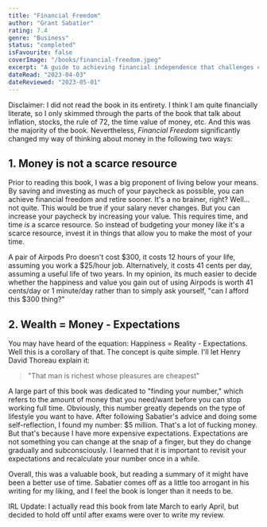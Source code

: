 ```yaml
---
title: "Financial Freedom"
author: "Grant Sabatier"
rating: 7.4
genre: "Business"
status: "completed"
isFavourite: false
coverImage: "/books/financial-freedom.jpeg"
excerpt: "A guide to achieving financial independence that challenges conventional thinking about money as a scarce resource and emphasizes the relationship between wealth and expectations."
dateRead: "2023-04-03"
dateReviewed: "2023-05-01"
---
```


Disclaimer: I did not read the book in its entirety. I think I am quite financially literate, so I only skimmed through the parts of the book that talk about inflation, stocks, the rule of 72, the time value of money, etc. And this was the majority of the book. Nevertheless, _Financial Freedom_ significantly changed my way of thinking about money in the following two ways:

## 1. Money is not a scarce resource

Prior to reading this book, I was a big proponent of living below your means. By saving and investing as much of your paycheck as possible, you can achieve financial freedom and retire sooner. It's a no brainer, right? Well… not quite. This would be true if your salary never changes. But you can increase your paycheck by increasing your value. This requires time, and time _is_ a scarce resource. So instead of budgeting your money like it's a scarce resource, invest it in things that allow you to make the most of your time.

A pair of Airpods Pro doesn't cost $300, it costs 12 hours of your life, assuming you work a $25/hour job. Alternatively, it costs 41 cents per day, assuming a useful life of two years. In my opinion, its much easier to decide whether the happiness and value you gain out of using Airpods is worth 41 cents/day or 1 minute/day rather than to simply ask yourself, "can I afford this $300 thing?"

## 2. Wealth = Money - Expectations

You may have heard of the equation: Happiness = Reality - Expectations. Well this is a corollary of that. The concept is quite simple. I'll let Henry David Thoreau explain it:

> "That man is richest whose pleasures are cheapest"

A large part of this book was dedicated to "finding your number," which refers to the amount of money that you need/want before you can stop working full time. Obviously, this number greatly depends on the type of lifestyle you want to have. After following Sabatier's advice and doing some self-reflection, I found my number: $5 million. That's a lot of fucking money. But that's because I have more expensive expectations. Expectations are not something you can change at the snap of a finger, but they do change gradually and subconsciously. I learned that it is important to revisit your expectations and recalculate your number once in a while.

Overall, this was a valuable book, but reading a summary of it might have been a better use of time. Sabatier comes off as a little too arrogant in his writing for my liking, and I feel the book is longer than it needs to be.

IRL Update: I actually read this book from late March to early April, but decided to hold off until after exams were over to write my review.